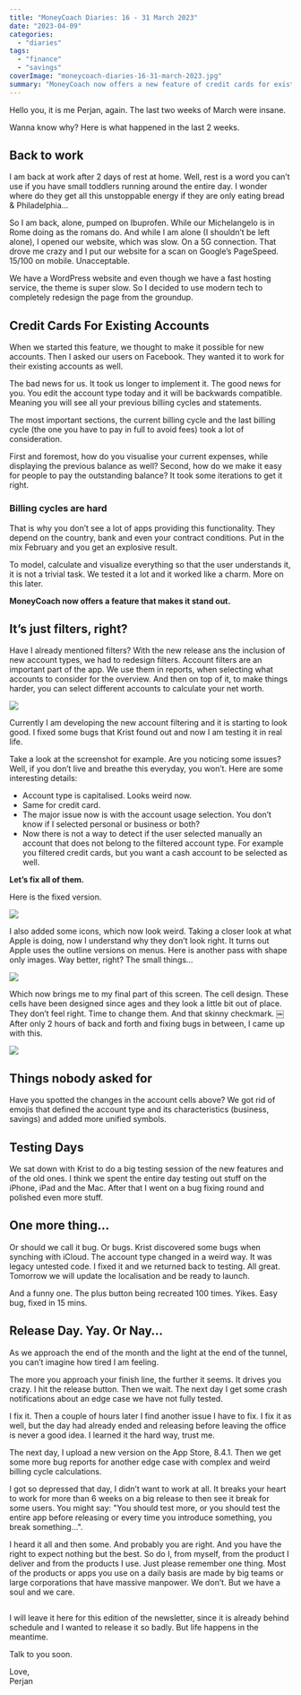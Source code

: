 ```yaml
---
title: "MoneyCoach Diaries: 16 - 31 March 2023"
date: "2023-04-09"
categories: 
  - "diaries"
tags: 
  - "finance"
  - "savings"
coverImage: "moneycoach-diaries-16-31-march-2023.jpg"
summary: "MoneyCoach now offers a new feature of credit cards for existing accounts, and we redesigned filters and cells to look better. Oh, I'm also really tired."
---
```


Hello you,
it is me Perjan, again.
The last two weeks of March were insane.

Wanna know why? Here is what happened in the last 2 weeks.

## Back to work
I am back at work after 2 days of rest at home. Well, rest is a word you can’t use if you have small toddlers running around the entire day. 
I wonder where do they get all this unstoppable energy if they are only eating bread & Philadelphia…

So I am back, alone, pumped on Ibuprofen. While our Michelangelo is in Rome doing as the romans do. And while I am alone (I shouldn’t be left alone), I opened our website, which was slow. On a 5G connection. That drove me crazy and I put our website for a scan on Google’s PageSpeed. 15/100 on mobile. Unacceptable.

We have a WordPress website and even though we have a fast hosting service, the theme is super slow.
So I decided to use modern tech to completely redesign the page from the groundup.

## Credit Cards For Existing Accounts

When we started this feature, we thought to make it possible for new accounts.
Then I asked our users on Facebook. They wanted it to work for their existing accounts as well.

The bad news for us. It took us longer to implement it.
The good news for you. You edit the account type today and it will be backwards compatible.
Meaning you will see all your previous billing cycles and statements.

The most important sections, the current billing cycle and the last billing cycle (the one you have to pay in full to avoid fees) took a lot of consideration.

First and foremost, how do you visualise your current expenses, while displaying the previous balance as well? Second, how do we make it easy for people to pay the outstanding balance? It took some iterations to get it right.

### Billing cycles are hard
That is why you don’t see a lot of apps providing this functionality.
They depend on the country, bank and even your contract conditions. Put in the mix February and you get an explosive result.

To model, calculate and visualize everything so that the user understands it, it is not a trivial task. We tested it a lot and it worked like a charm. More on this later.

**MoneyCoach now offers a feature that makes it stand out.**

## It’s just filters, right?
Have I already mentioned filters?
With the new release ans the inclusion of new account types, we had to redesign filters. Account filters are an important part of the app. We use them in reports, when selecting what accounts to consider for the overview. And then on top of it, to make things harder, you can select different accounts to calculate your net worth.

![](/images/blog-images/moneycoach-new-filters.jpg)

Currently I am developing the new account filtering and it is starting to look good.
I fixed some bugs that Krist found out and now I am testing it in real life.

Take a look at the screenshot for example.
Are you noticing some issues? Well, if you don’t live and breathe this everyday, you won’t.
Here are some interesting details:
- Account type is capitalised. Looks weird now.
- Same for credit card.
- The major issue now is with the account usage selection. You don’t know if I selected personal or business or both?
- Now there is not a way to detect if the user selected manually an account that does not belong to the filtered account type. For example you filtered credit cards, but you want a cash account to be selected as well.

**Let’s fix all of them.**

Here is the fixed version.

![](/images/blog-images/moneycoach-filters-fill-icons.jpg)

I also added some icons, which now look weird.
Taking a closer look at what Apple is doing, now I understand why they don’t look right.
It turns out Apple uses the outline versions on menus. Here is another pass with shape only images.
Way better, right? The small things…

![](/images/blog-images/moneycoach-filter-outline-icons.jpg)

Which now brings me to my final part of this screen. The cell design.
These cells have been designed since ages and they look a little bit out of place. They don’t feel right.
Time to change them. And that skinny checkmark.
￼
After only 2 hours of back and forth and fixing bugs in between, I came up with this.

![](/images/blog-images/moneycoach-old-new-account-cells.jpg)

## Things nobody asked for 
Have you spotted the changes in the account cells above? We got rid of emojis that defined the account type and its characteristics (business, savings) and added more unified symbols.

## Testing Days
We sat down with Krist to do a big testing session of the new features and of the old ones. I think we spent the entire day testing out stuff on the iPhone, iPad and the Mac. After that I went on a bug fixing round and polished even more stuff.

## One more thing…
Or should we call it bug. Or bugs.
Krist discovered some bugs when synching with iCloud. The account type changed in a weird way. It was legacy untested code. I fixed it and we returned back to testing.
All great. Tomorrow we will update the localisation and be ready to launch.

And a funny one. The plus button being recreated 100 times. Yikes. Easy bug, fixed in 15 mins.

## Release Day. Yay. Or Nay…
As we approach the end of the month and the light at the end of the tunnel, you can’t imagine how tired I am feeling. 

The more you approach your finish line, the further it seems. It drives you crazy.
I hit the release button. Then we wait. The next day I get some crash notifications about an edge case we have not fully tested.

I fix it. Then a couple of hours later I find another issue I have to fix. I fix it as well, but the day had already ended and releasing before leaving the office is never a good idea. I learned it the hard way, trust me.

The next day, I upload a new version on the App Store, 8.4.1.
Then we get some more bug reports for another edge case with complex and weird billing cycle calculations.

I got so depressed that day, I didn’t want to work at all. It breaks your heart to work for more than 6 weeks on a big release to then see it break for some users. You might say: "You should test more, or you should test the entire app before releasing or every time you introduce something, you break something…". 

I heard it all and then some. And probably you are right. And you have the right to expect nothing but the best. So do I, from myself, from the product I deliver and from the products I use. Just please remember one thing. Most of the products or apps you use on a daily basis are made by big teams or large corporations that have massive manpower. We don’t. But we have a soul and we care.

##
I will leave it here for this edition of the newsletter, since it is already behind schedule and I wanted to release it so badly.
But life happens in the meantime.

Talk to you soon.

Love,  
Perjan
